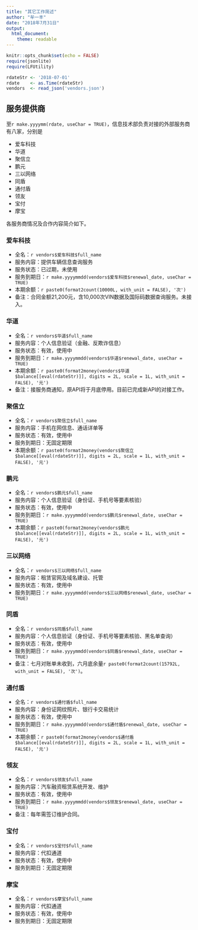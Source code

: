 ---
title: "其它工作简述"
author: "牟一丰"
date: "2018年7月31日"
output:
  html_document:
    theme: readable
---

```{r setup, include=FALSE}
knitr::opts_chunk$set(echo = FALSE)
require(jsonlite)
require(LFUtility)
```

```{r variables and constants}
rdateStr <- '2018-07-01'
rdate    <- as.Time(rdateStr)
vendors  <- read_json('vendors.json')
```

## 服务提供商

至`r make.yyyymm(rdate, useChar = TRUE)`，信息技术部负责对接的外部服务商有八家，分别是

- 爱车科技
- 华道
- 聚信立
- 鹏元
- 三以网络
- 同盾
- 通付盾
- 领友
- 宝付
- 摩宝

各服务商情况及合作内容简介如下。

### 爱车科技

- 全名：`r vendors$爱车科技$full_name`
- 服务内容：提供车辆信息查询服务
- 服务状态：已过期，未使用
- 服务到期日：`r make.yyyymmdd(vendors$爱车科技$renewal_date, useChar = TRUE)`
- 本期余额：`r paste0(format2count(10000L, with_unit = FALSE), '次')`
- 备注：合同金额21,200元，含10,000次VIN数据及国际码数据查询服务。未接入。

### 华道

- 全名：`r vendors$华道$full_name`
- 服务内容：个人信息验证（金融、反欺诈信息）
- 服务状态：有效，使用中
- 服务到期日：`r make.yyyymmdd(vendors$华道$renewal_date, useChar = TRUE)`
- 本期余额：`r paste0(format2money(vendors$华道$balance[[eval(rdateStr)]], digits = 2L, scale = 1L, with_unit = FALSE), '元')`
- 备注：接服务商通知，原API将于月底停用。目前已完成新API的对接工作。

### 聚信立

- 全名：`r vendors$聚信立$full_name`
- 服务内容：手机在网信息、通话详单等
- 服务状态：有效，使用中
- 服务到期日：无固定期限
- 本期余额：`r paste0(format2money(vendors$聚信立$balance[[eval(rdateStr)]], digits = 2L, scale = 1L, with_unit = FALSE), '元')`

### 鹏元

- 全名：`r vendors$鹏元$full_name`
- 服务内容：个人信息验证（身份证、手机号等要素核验）
- 服务状态：有效，使用中
- 服务到期日：`r make.yyyymmdd(vendors$鹏元$renewal_date, useChar = TRUE)`
- 本期余额：`r paste0(format2money(vendors$鹏元$balance[[eval(rdateStr)]], digits = 2L, scale = 1L, with_unit = FALSE), '元')`

### 三以网络

- 全名：`r vendors$三以网络$full_name`
- 服务内容：租赁官网及域名建设、托管
- 服务状态：有效，使用中
- 服务到期日：`r make.yyyymmdd(vendors$三以网络$renewal_date, useChar = TRUE)`

### 同盾

- 全名：`r vendors$同盾$full_name`
- 服务内容：个人信息验证（身份证、手机号等要素核验、黑名单查询）
- 服务状态：有效，使用中
- 服务到期日：`r make.yyyymmdd(vendors$同盾$renewal_date, useChar = TRUE)`
- 备注：七月对账单未收到，六月底余量`r paste0(format2count(15792L, with_unit = FALSE), '次')`。

### 通付盾

- 全名：`r vendors$通付盾$full_name`
- 服务内容：身份证网纹照片、银行卡交易统计
- 服务状态：有效，使用中
- 服务到期日：`r make.yyyymmdd(vendors$通付盾$renewal_date, useChar = TRUE)`
- 本期余额：`r paste0(format2money(vendors$通付盾$balance[[eval(rdateStr)]], digits = 2L, scale = 1L, with_unit = FALSE), '元')`

### 领友

- 全名：`r vendors$领友$full_name`
- 服务内容：汽车融资租赁系统开发、维护
- 服务状态：有效，使用中
- 服务到期日：`r make.yyyymmdd(vendors$领友$renewal_date, useChar = TRUE)`
- 备注：每年需签订维护合同。

### 宝付

- 全名：`r vendors$宝付$full_name`
- 服务内容：代扣通道
- 服务状态：有效，使用中
- 服务到期日：无固定期限

### 摩宝

- 全名：`r vendors$摩宝$full_name`
- 服务内容：代扣通道
- 服务状态：有效，使用中
- 服务到期日：无固定期限

